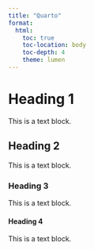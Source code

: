 ```yaml
---
title: "Quarto"
format:
  html:
    toc: true
    toc-location: body
    toc-depth: 4
    theme: lumen
---
```


# Heading 1

This is a text block.

## Heading 2

This is a text block.

### Heading 3

This is a text block.

#### Heading 4

This is a text block.
